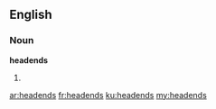 ==English==

===Noun===
'''headends'''

# {{plural of|headend}}

[[ar:headends]]
[[fr:headends]]
[[ku:headends]]
[[my:headends]]